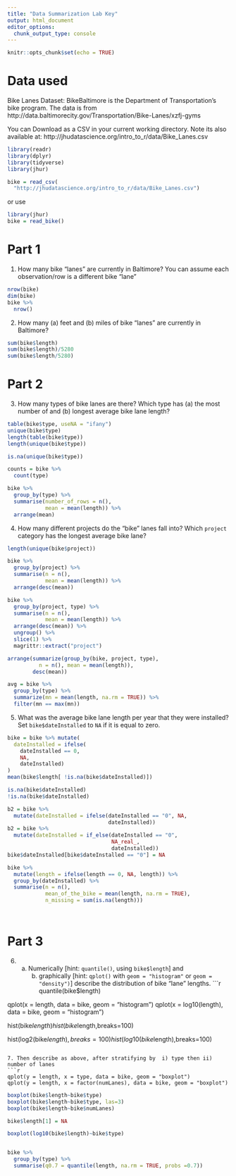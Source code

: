 ```yaml
---
title: "Data Summarization Lab Key"
output: html_document
editor_options: 
  chunk_output_type: console
---
```


```r
knitr::opts_chunk$set(echo = TRUE)
```



# Data used

Bike Lanes Dataset: BikeBaltimore is the Department of Transportation's bike program. 
The data is from http://data.baltimorecity.gov/Transportation/Bike-Lanes/xzfj-gyms

You can Download as a CSV in your current working directory.  Note its also available at: 	http://jhudatascience.org/intro_to_r/data/Bike_Lanes.csv 

```r
library(readr)
library(dplyr)
library(tidyverse)
library(jhur)

bike = read_csv(
  "http://jhudatascience.org/intro_to_r/data/Bike_Lanes.csv")
```


or use 
```r
library(jhur)
bike = read_bike()
```

# Part 1

1. How many bike "lanes" are currently in Baltimore?  You can assume each observation/row is a different bike "lane"
```r
nrow(bike)
dim(bike)
bike %>% 
  nrow()
```

2. How many (a) feet and (b) miles of bike "lanes" are currently in Baltimore?

```r
sum(bike$length)
sum(bike$length)/5280
sum(bike$length/5280)
```

# Part 2

3. How many types of bike lanes are there? Which type has (a) the most number of and (b) longest average bike lane length?
   
```r
table(bike$type, useNA = "ifany")
unique(bike$type)
length(table(bike$type))
length(unique(bike$type))

is.na(unique(bike$type))

counts = bike %>% 
  count(type)

bike %>% 
  group_by(type) %>% 
  summarise(number_of_rows = n(),
            mean = mean(length)) %>% 
  arrange(mean)
```


4. How many different projects do the "bike" lanes fall into? 
		Which `project` category has the longest average bike lane? 

```r
length(unique(bike$project))

bike %>% 
  group_by(project) %>% 
  summarise(n = n(),
            mean = mean(length)) %>% 
  arrange(desc(mean)) 

bike %>% 
  group_by(project, type) %>% 
  summarise(n = n(),
            mean = mean(length)) %>% 
  arrange(desc(mean)) %>% 
  ungroup() %>% 
  slice(1) %>% 
  magrittr::extract("project")

arrange(summarize(group_by(bike, project, type), 
          n = n(), mean = mean(length)),
        desc(mean))

avg = bike %>% 
  group_by(type) %>% 
  summarize(mn = mean(length, na.rm = TRUE)) %>% 
  filter(mn == max(mn))
```


5. What was the average bike lane length per year that they were installed? 
 Set `bike$dateInstalled` to `NA` if it is equal to zero.

```r
bike = bike %>% mutate(
  dateInstalled = ifelse(
    dateInstalled == 0, 
    NA,
    dateInstalled)
)
mean(bike$length[ !is.na(bike$dateInstalled)])

is.na(bike$dateInstalled)
!is.na(bike$dateInstalled)
```

```r
b2 = bike %>% 
  mutate(dateInstalled = ifelse(dateInstalled == "0", NA, 
                                dateInstalled))
b2 = bike %>% 
  mutate(dateInstalled = if_else(dateInstalled == "0", 
                                 NA_real_,
                                 dateInstalled))
bike$dateInstalled[bike$dateInstalled == "0"] = NA

bike %>% 
  mutate(length = ifelse(length == 0, NA, length)) %>% 
  group_by(dateInstalled) %>% 
  summarise(n = n(),
            mean_of_the_bike = mean(length, na.rm = TRUE),
            n_missing = sum(is.na(length)))

            
```

# Part 3

6. (a) Numerically [hint: `quantile()`, using `bike$length`] and 
		(b) graphically [hint: `qplot()` with `geom = "histogram"` or `geom = "density")`] describe the distribution of bike "lane" lengths.
```r
quantile(bike$length)

qplot(x = length, data = bike, geom = "histogram")
qplot(x = log10(length), data = bike, geom = "histogram")

hist(bike$length)
hist(bike$length,breaks=100)

hist(log2(bike$length),breaks=100)
hist(log10(bike$length),breaks=100)
```

7. Then describe as above, after stratifying by  i) type then ii) number of lanes
```r
qplot(y = length, x = type, data = bike, geom = "boxplot")
qplot(y = length, x = factor(numLanes), data = bike, geom = "boxplot")
```

```r
boxplot(bike$length~bike$type)
boxplot(bike$length~bike$type, las=3)
boxplot(bike$length~bike$numLanes)

bike$length[1] = NA

boxplot(log10(bike$length)~bike$type)


bike %>% 
  group_by(type) %>% 
  summarise(q0.7 = quantile(length, na.rm = TRUE, probs =0.7))








```

